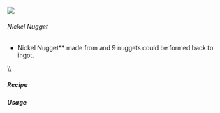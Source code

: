 ![](/mods/techreborn/nickel_nugget.png)

###### Nickel Nugget


- Nickel Nugget** made from
        <Mcitem id="techreborn:nickel_ingot"/> and 9
        nuggets could be formed back to ingot.

\\\\

##### Recipe

<Recipe recipe=" input air air air input air techreborn:nickel_ingot
air input air air air output techreborn:nickel_nugget,9
"/>

##### Usage

<Recipe recipe=" input techreborn:nickel_nugget
techreborn:nickel_nugget techreborn:nickel_nugget input
techreborn:nickel_nugget techreborn:nickel_nugget
techreborn:nickel_nugget input techreborn:nickel_nugget
techreborn:nickel_nugget techreborn:nickel_nugget output
techreborn:nickel_ingot "/>
